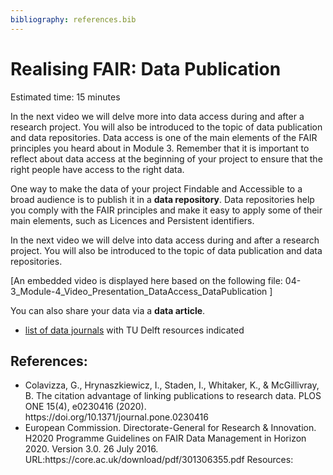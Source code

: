 ```yaml
---
bibliography: references.bib
---
```


# Realising FAIR: Data Publication {#realisingFAIR3}
Estimated time: 15 minutes

In the next video we will delve more into data access during and after a research project. You will also be introduced to the topic of data publication and data repositories.
Data access is one of the main elements of the FAIR principles you heard about in Module 3. Remember that it is important to reflect about data access at the beginning of your project to ensure that the right people have access to the right data. 

One way to make the data of your project Findable and Accessible to a broad audience is to publish it in a **data repository**. Data repositories help you comply with the FAIR principles and make it easy to apply some of their main elements, such as Licences and Persistent identifiers.

In the next video we will delve into data access during and after a research project. You will also be introduced to the topic of data publication and data repositories.

[An embedded video is displayed here based on the following file:    04-3_Module-4_Video_Presentation_DataAccess_DataPublication ]

You can also share your data via a **data article**. 

* [list of data journals](https://openworking.wordpress.com/2022/02/17/publishing-a-data-article/) with TU Delft resources indicated

## References:
*	Colavizza, G., Hrynaszkiewicz, I., Staden, I., Whitaker, K., & McGillivray, B. The citation advantage of linking publications to research data. PLOS ONE 15(4), e0230416 (2020). https://doi.org/10.1371/journal.pone.0230416
*	European Commission. Directorate-General for Research & Innovation. H2020 Programme Guidelines on FAIR Data Management in Horizon 2020. Version 3.0. 26 July 2016. URL:https://core.ac.uk/download/pdf/301306355.pdf
Resources:

